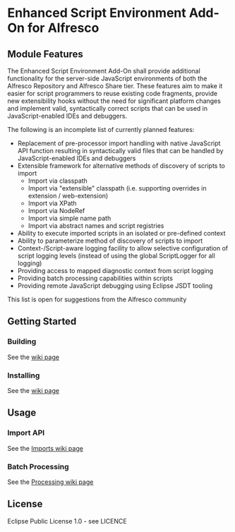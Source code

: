=Enhanced Script Environment Add-On for Alfresco=

==Module Features==

The Enhanced Script Environment Add-On shall provide additional functionality for the server-side JavaScript environments of both the Alfresco Repository and Alfresco Share tier. These features aim to make it easier for script programmers to reuse existing code fragments, provide new extensibility hooks without the need for significant platform changes and implement valid, syntactically correct scripts that can be used in JavaScript-enabled IDEs and debuggers.

The following is an incomplete list of currently planned features:

* Replacement of pre-processor import handling with native JavaScript API function resulting in syntactically valid files that can be handled by JavaScript-enabled IDEs and debuggers 
* Extensible framework for alternative methods of discovery of scripts to import
** Import via classpath
** Import via "extensible" classpath (i.e. supporting overrides in extension / web-extension)
** Import via XPath
** Import via NodeRef
** Import via simple name path
** Import via abstract names and script registries
* Ability to execute imported scripts in an isolated or pre-defined context
* Ability to parameterize method of discovery of scripts to import
* Context-/Script-aware logging facility to allow selective configuration of script logging levels (instead of using the global ScriptLogger for all logging)
* Providing access to mapped diagnostic context from script logging
* Providing batch processing capabilities within scripts
* Providing remote JavaScript debugging using Eclipse JSDT tooling

This list is open for suggestions from the Alfresco community

==Getting Started==

===Building===

See the [https://github.com/AFaust/alfresco-enhanced-script-environment/wiki/Building|Building wiki page]

===Installing===

See the [https://github.com/AFaust/alfresco-enhanced-script-environment/wiki/Installing|Installing wiki page]

==Usage==

===Import API===

See the [https://github.com/AFaust/alfresco-enhanced-script-environment/wiki/Dynamic-Imports|Dynamic Imports wiki page]

===Batch Processing===

See the [https://github.com/AFaust/alfresco-enhanced-script-environment/wiki/Batch-Processing|Batch Processing wiki page]

==License==

Eclipse Public License 1.0 - see LICENCE